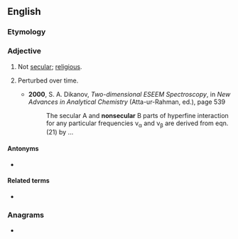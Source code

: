 ==English==

===Etymology===
{{prefix|non|secular|lang=en}}

===Adjective===
{{en-adj|-}}

# Not [[secular]]; [[religious]].
# {{lb|en|atomic physics}} Perturbed over time.
#* '''2000''', S. A. Dikanov, ''Two-dimensional ESEEM Spectroscopy'', in ''New Advances in Analytical Chemistry'' (Atta-ur-Rahman, ed.), page 539
#*: The secular A and '''nonsecular''' B parts of hyperfine interaction for any particular frequencies ν<sub>α</sub> and ν<sub>β</sub> are derived from eqn.(21) by ...

====Antonyms====
* {{l|en|secular}}

====Related terms====
* {{l|en|nonsecularism}}

===Anagrams===
* {{anagrams|en|a=acelnnorsu|calneurons}}